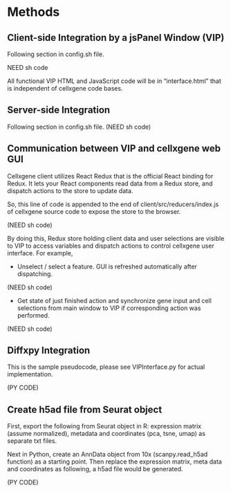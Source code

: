 # Methods

## Client-side	Integration	by	a	jsPanel	Window	(VIP) {-}
Following section in config.sh file.

NEED sh code

All functional VIP HTML and JavaScript code will be in “interface.html” that is independent of cellxgene code bases.

## Server-side	Integration {-}
Following section in config.sh file.
(NEED sh code)

## Communication	between	VIP	and	cellxgene	web	GUI {-}
Cellxgene client utilizes React Redux that is the official React binding for Redux. It lets your React components read data from a Redux store, and dispatch actions to the store to update data.

So, this line of code is appended to the end of client/src/reducers/index.js of cellxgene source code to expose the store to the browser.

(NEED sh code)

By doing this, Redux store holding client data and user selections are visible to VIP to access variables and dispatch actions to control cellxgene user interface. For example,

- Unselect / select a feature. GUI is refreshed automatically after dispatching.

(NEED sh code)

- Get state of just finished action and synchronize gene input and cell selections from main window to VIP if corresponding action was performed.

(NEED sh code)

## Diffxpy	Integration {-}
This is the sample pseudocode, please see VIPInterface.py for actual implementation.

(PY CODE)

## Create	h5ad	file	from	Seurat	object
First, export the following from Seurat object in R: expression matrix (assume normalized), metadata and coordinates (pca, tsne, umap) as separate txt files.

Next in Python, create an AnnData object from 10x (scanpy.read_h5ad function) as a starting point. Then replace the expression matrix, meta data and coordinates as following, a h5ad file would be generated.

(PY CODE)

